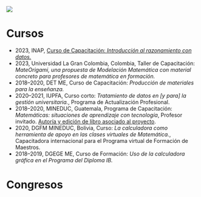 ![](consult.png)

# Cursos

-   2023, INAP, [Curso de Capacitación: *Introducción al razonamiento con datos.*](https://capacitacion.inap.gob.ar/beca/curso-introduccion-al-razonamiento-con-datos-in40010-23/)
-   2023, Universidad La Gran Colombia, Colombia, Taller de Capacitación: *MateOrigami, una propuesta de Modelación Matemática con material concreto para profesores de matemática en formación.*
-   2018--2020, DET ME, Curso de Capacitación: *Producción de materiales para la enseñanza.*
-   2020--2021, IUPFA, Curso corto: *Tratamiento de datos en \[y para\] la gestión universitaria.*, Programa de Actualización Profesional.
-   2018--2020, MINEDUC, Guatemala, Programa de Capacitación: *Matemáticas: situaciones de aprendizaje con tecnología*, Profesor invitado. [Autoría y edición de libro asociado al proyecto](https://www.academia.edu/57337739/Manual_del_Docente_Matematicas_Situaciones_de_Aprendizaje_con_calculadora_cientifica).
-   2020, DGFM MINEDUC, Bolivia, Curso: *La calculadora como herramienta de apoyo en las clases virtuales de Matemática.*, Capacitadora internacional para el Programa virtual de Formación de Maestros.
-   2018--2019, DGEGE ME, Curso de Formación: *Uso de la calculadora gráfica en el Programa del Diploma IB.*

# Congresos
